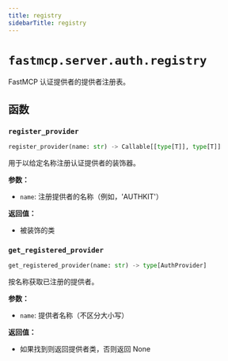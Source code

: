 ```yaml
---
title: registry
sidebarTitle: registry
---
```


# `fastmcp.server.auth.registry`


FastMCP 认证提供者的提供者注册表。

## 函数

### `register_provider` <sup><a href="https://github.com/jlowin/fastmcp/blob/main/src/fastmcp/server/auth/registry.py#L19" target="_blank"><Icon icon="github" style="width: 14px; height: 14px;" /></a></sup>

```python
register_provider(name: str) -> Callable[[type[T]], type[T]]
```


用于以给定名称注册认证提供者的装饰器。

**参数：**
- `name`: 注册提供者的名称（例如，'AUTHKIT'）

**返回值：**
- 被装饰的类


### `get_registered_provider` <sup><a href="https://github.com/jlowin/fastmcp/blob/main/src/fastmcp/server/auth/registry.py#L41" target="_blank"><Icon icon="github" style="width: 14px; height: 14px;" /></a></sup>

```python
get_registered_provider(name: str) -> type[AuthProvider]
```


按名称获取已注册的提供者。

**参数：**
- `name`: 提供者名称（不区分大小写）

**返回值：**
- 如果找到则返回提供者类，否则返回 None

